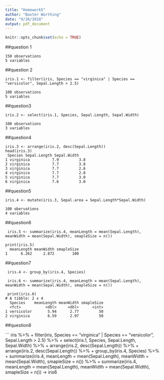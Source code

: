 ```yaml
---
title: "Homework5"
author: "Baxter Worthing"
date: "9/26/2018"
output: pdf_document
---
```


```r
knitr::opts_chunk$set(echo = TRUE)
```

##question 1
```
150 observations 
5 variables 
```
##question 2
```
iris.1 <- filter(iris, Species == "virginica" | Species == "versicolor", Sepal.Length > 2.5)

100 observations
5 variables
```
##question3
```
iris.2 <- select(iris.1, Species, Sepal.Length, Sepal.Width)

100 observations 
3 variables
```

##question4
```
iris.3 <- arrange(iris.2, desc(Sepal.Length))
head(iris.3)
 Species Sepal.Length Sepal.Width
1 virginica          7.9         3.8
2 virginica          7.7         3.8
3 virginica          7.7         2.6
4 virginica          7.7         2.8
5 virginica          7.7         3.0
6 virginica          7.6         3.0
```
##question5
```
iris.4 <- mutate(iris.3, Sepal.area = Sepal.Length*Sepal.Width)

100 obervations
4 variables
```

##question6
```
 iris.5 <- summarize(iris.4, meanLength = mean(Sepal.Length), meanWidth = mean(Sepal.Width), smapleSize = n())

print(iris.5)
  meanLength meanWidth smapleSize
1      6.262     2.872        100
```
##question7
```
 iris.4 <- group_by(iris.4, Species)
 
 iris.6 <- summarize(iris.4, meanLength = mean(Sepal.Length), meanWidth = mean(Sepal.Width), smapleSize = n())

 print(iris.6)
# A tibble: 2 x 4
  Species    meanLength meanWidth smapleSize
  <fct>           <dbl>     <dbl>      <int>
1 versicolor       5.94      2.77         50
2 virginica        6.59      2.97         50
```

##question8

```
 iris %>%
+ filter(iris, Species == "virginica" | Species == "versicolor", Sepal.Length > 2.5) %>%
+ select(iris.1, Species, Sepal.Length, Sepal.Width) %>%
+ arrange(iris.2, desc(Sepal.Length)) %>%
+ arrange(iris.2, desc(Sepal.Length)) %>%
+ group_by(iris.4, Species) %>%
+ summarize(iris.4, meanLength = mean(Sepal.Length), meanWidth = mean(Sepal.Width), smapleSize = n()) %>%
+ summarize(iris.4, meanLength = mean(Sepal.Length), meanWidth = mean(Sepal.Width), smapleSize = n()) -> iris6
